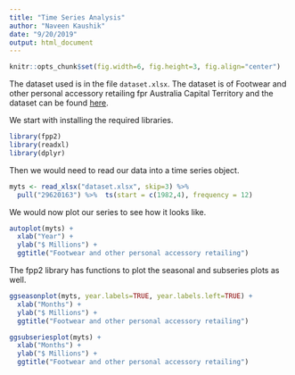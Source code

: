 ```yaml
---
title: "Time Series Analysis"
author: "Naveen Kaushik"
date: "9/20/2019"
output: html_document
---
```


```r
knitr::opts_chunk$set(fig.width=6, fig.height=3, fig.align="center")
```

The dataset used is in the file `dataset.xlsx`. The dataset is of Footwear and other personal accessory retailing fpr Australia Capital Territory and the dataset can be found [here](https://www.abs.gov.au/AUSSTATS/abs@.nsf/DetailsPage/8501.0Jul%202019?OpenDocument).


We start with installing the required libraries. 

```r
library(fpp2)
library(readxl)
library(dplyr)
```

Then we would need to read our data into a time series object.

```r
myts <- read_xlsx("dataset.xlsx", skip=3) %>%
  pull("29620163") %>%  ts(start = c(1982,4), frequency = 12)
```


We would now plot our series to see how it looks like.

```r
autoplot(myts) +
  xlab("Year") +
  ylab("$ Millions") +
  ggtitle("Footwear and other personal accessory retailing")
```

The fpp2 library has functions to plot the seasonal and subseries plots as well. 

```r
ggseasonplot(myts, year.labels=TRUE, year.labels.left=TRUE) +
  xlab("Months") +
  ylab("$ Millions") +
  ggtitle("Footwear and other personal accessory retailing")
```

```r
ggsubseriesplot(myts) +
  xlab("Months") +
  ylab("$ Millions") +
  ggtitle("Footwear and other personal accessory retailing")
```






